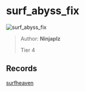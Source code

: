 
# surf_abyss_fix

![surf_abyss_fix](https://raw.githubusercontent.com/Sayt123/SurfMapPics/Maps-and-bonuses/csgo/surf_abyss_fix.jpg)

> Author: **Ninjaplz**
>
> Tier 4

## Records

[surfheaven](https://surfheaven.eu/map/surf_abyss_fix)
